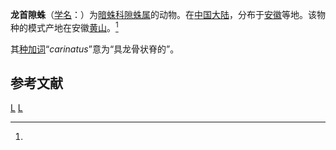 {{Speciesbox
| genus = Coelotes
| species = carinatus
| authority = Wang et al, 1990<ref name='id14065'>{{cite web| url =http://www.bioinfo.cn/db05/BjdwSpecies.php?action=view&id=14065| title =龙首隙蛛| work =《中国动物物种编目数据库》| publisher =中国科学院微生物研究所| author =中国科学院动物研究所| accessdate =2009-04-28| deadurl =yes| archiveurl =https://web.archive.org/web/20160305073931/http://www.bioinfo.cn/db05/BjdwSpecies.php?action=view&id=14065| archivedate =2016-03-05}}</ref>
}}

'''龙首隙蛛'''（[[学名|学名]]：{{lang|la|''Coelotes carinatus''}}）为[[暗蛛科|暗蛛科]][[隙蛛属|隙蛛属]]的动物。在[[中国大陆|中国大陆]]，分布于[[安徽|安徽]]等地。该物种的模式产地在安徽[[黄山|黄山]]。<ref name='id14065'/>

其[[种加词|种加词]]“''carinatus''”意为“具龙骨状脊的”。

== 参考文献 ==
{{reflist}}

{{Taxonbar}}

[[Category:隙蛛属|L]]
[[Category:1990年描述的动物|L]]


{{蜘蛛小作品}}